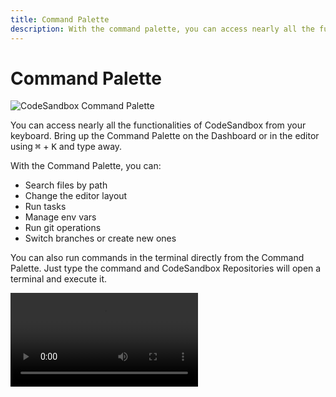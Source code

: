 ```yaml
---
title: Command Palette
description: With the command palette, you can access nearly all the functionalities of CodeSandbox from your keyboard.
---
```



# Command Palette

![CodeSandbox Command Palette](../../images/command-cover.jpg)

You can access nearly all the functionalities of CodeSandbox from your keyboard. Bring up the Command Palette on the Dashboard or in the editor using <kbd>⌘</kbd> + <kbd>K</kbd> and type away.

With the Command Palette, you can:
- Search files by path
- Change the editor layout
- Run tasks
- Manage env vars
- Run git operations
- Switch branches or create new ones

You can also run commands in the terminal directly from the Command Palette. Just type the command and CodeSandbox Repositories will open a terminal and execute it.

<Video src="../../../command-runscript.mp4" />


If you use the [VS Code extension](https://marketplace.visualstudio.com/items?itemName=CodeSandbox-io.codesandbox-projects), CodeSandbox functionality is also available in VS Code’s command palette (<kbd>⇧</kbd> <kbd>⌘</kbd> <kbd>P</kbd>).

![CodeSandbox Command Palette](../../images/command-vscode.jpg)

Keyboard shortcuts are also supported for the most common operations. For the complete list, go to the [Keyboard Shortcuts](./shortcuts) page.